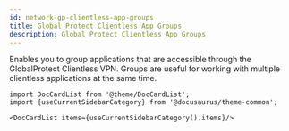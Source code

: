 ```yaml
---
id: network-gp-clientless-app-groups
title: Global Protect Clientless App Groups
description: Global Protect Clientless App Groups
---
```




Enables you to group applications that are accessible through the GlobalProtect Clientless VPN.
Groups are useful for working with multiple clientless applications at the same time.




```mdx-code-block
import DocCardList from '@theme/DocCardList';
import {useCurrentSidebarCategory} from '@docusaurus/theme-common';

<DocCardList items={useCurrentSidebarCategory().items}/>
```
      